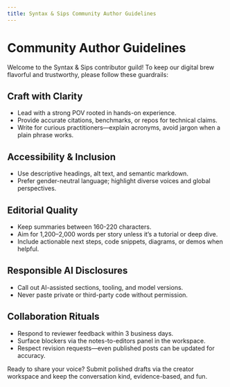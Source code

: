 ```yaml
---
title: Syntax & Sips Community Author Guidelines
---
```


# Community Author Guidelines

Welcome to the Syntax & Sips contributor guild! To keep our digital brew flavorful and trustworthy, please follow these guardrails:

## Craft with Clarity
- Lead with a strong POV rooted in hands-on experience.
- Provide accurate citations, benchmarks, or repos for technical claims.
- Write for curious practitioners—explain acronyms, avoid jargon when a plain phrase works.

## Accessibility & Inclusion
- Use descriptive headings, alt text, and semantic markdown.
- Prefer gender-neutral language; highlight diverse voices and global perspectives.

## Editorial Quality
- Keep summaries between 160-220 characters.
- Aim for 1,200–2,000 words per story unless it’s a tutorial or deep dive.
- Include actionable next steps, code snippets, diagrams, or demos when helpful.

## Responsible AI Disclosures
- Call out AI-assisted sections, tooling, and model versions.
- Never paste private or third-party code without permission.

## Collaboration Rituals
- Respond to reviewer feedback within 3 business days.
- Surface blockers via the notes-to-editors panel in the workspace.
- Respect revision requests—even published posts can be updated for accuracy.

Ready to share your voice? Submit polished drafts via the creator workspace and keep the conversation kind, evidence-based, and fun.
